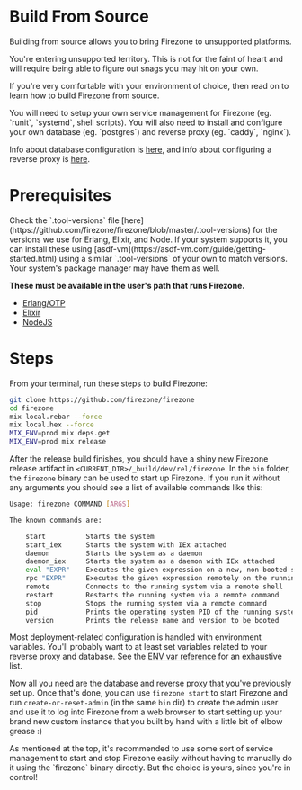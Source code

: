 
# Build From Source

Building from source allows you to bring Firezone to unsupported platforms.

<Alert color="warning">
You're entering unsupported territory. This is not for the faint of
heart and will require being able to figure out snags you may hit on your own.

If you're very comfortable with your environment of choice, then read on to
learn how to build Firezone from source.

</Alert>

<Alert color="info">
You will need to setup your own service management for Firezone (eg.
`runit`, `systemd`, shell scripts). You will also need to install and configure
your own database (eg. `postgres`) and reverse proxy (eg. `caddy`, `nginx`).

Info about database configuration is
[here](/docs/deploy/advanced/external-database/#configure-firezone-to-connect),
and info about configuring a reverse proxy is
[here](/docs/deploy/advanced/reverse-proxy/#proxy-requirements).

</Alert>

# Prerequisites

<Alert color="info">
  Check the `.tool-versions` file
  [here](https://github.com/firezone/firezone/blob/master/.tool-versions) for
  the versions we use for Erlang, Elixir, and Node. If your system supports it,
  you can install these using
  [asdf-vm](https://asdf-vm.com/guide/getting-started.html) using a similar
  `.tool-versions` of your own to match versions. Your system's package manager
  may have them as well.
</Alert>

**These must be available in the user's path that runs Firezone.**

- [Erlang/OTP](https://www.erlang.org)
- [Elixir](https://elixir-lang.org)
- [NodeJS](https://nodejs.org)

# Steps

From your terminal, run these steps to build Firezone:

```bash
git clone https://github.com/firezone/firezone
cd firezone
mix local.rebar --force
mix local.hex --force
MIX_ENV=prod mix deps.get
MIX_ENV=prod mix release
```

After the release build finishes, you should have a shiny new Firezone release
artifact in `<CURRENT_DIR>/_build/dev/rel/firezone`. In the `bin` folder, the
`firezone` binary can be used to start up Firezone. If you run it without any
arguments you should see a list of available commands like this:

```bash
Usage: firezone COMMAND [ARGS]

The known commands are:

    start          Starts the system
    start_iex      Starts the system with IEx attached
    daemon         Starts the system as a daemon
    daemon_iex     Starts the system as a daemon with IEx attached
    eval "EXPR"    Executes the given expression on a new, non-booted system
    rpc "EXPR"     Executes the given expression remotely on the running system
    remote         Connects to the running system via a remote shell
    restart        Restarts the running system via a remote command
    stop           Stops the running system via a remote command
    pid            Prints the operating system PID of the running system via a remote command
    version        Prints the release name and version to be booted
```

Most deployment-related configuration is handled with environment variables.
You'll probably want to at least set variables related to your reverse proxy and
database. See the [ENV var reference](/docs/reference/env-vars) for an
exhaustive list.

Now all you need are the database and reverse proxy that you've previously set
up. Once that's done, you can use `firezone start` to start Firezone and run
`create-or-reset-admin` (in the same `bin` dir) to create the admin user and use
it to log into Firezone from a web browser to start setting up your brand new
custom instance that you built by hand with a little bit of elbow grease :)

<Alert color="info">
  As mentioned at the top, it's recommended to use some sort of service
  management to start and stop Firezone easily without having to manually do it
  using the `firezone` binary directly. But the choice is yours, since you're in
  control!
</Alert>
